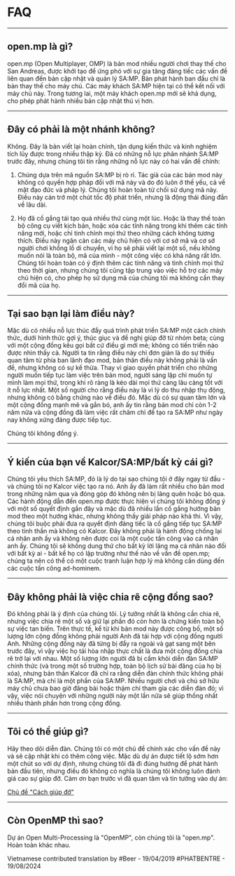 # FAQ

<hr />

## open.mp là gì?

open.mp (Open Multiplayer, OMP) là bản mod nhiều người chơi thay thế cho San Andreas, được khởi tạo để ứng phó với sự gia tăng đáng tiếc các vấn đề liên quan đến bản cập nhật và quản lý SA:MP. Bản phát hành ban đầu chỉ là bản thay thế cho máy chủ. Các máy khách SA:MP hiện tại có thể kết nối với máy chủ này. Trong tương lai, một máy khách open.mp mới sẽ khả dụng, cho phép phát hành nhiều bản cập nhật thú vị hơn.

<hr />

## Đây có phải là một nhánh không?

Không. Đây là bản viết lại hoàn chỉnh, tận dụng kiến ​​thức và kinh nghiệm tích lũy được trong nhiều thập kỷ. Đã có những nỗ lực phân nhánh SA:MP trước đây, nhưng chúng tôi tin rằng những nỗ lực này có hai vấn đề chính:

1. Chúng dựa trên mã nguồn SA:MP bị rò rỉ. Tác giả của các bản mod này không có quyền hợp pháp đối với mã này và do đó luôn ở thế yếu, cả về mặt đạo đức và pháp lý. Chúng tôi hoàn toàn từ chối sử dụng mã này. Điều này cản trở một chút tốc độ phát triển, nhưng là động thái đúng đắn về lâu dài.

2. Họ đã cố gắng tái tạo quá nhiều thứ cùng một lúc. Hoặc là thay thế toàn bộ công cụ viết kịch bản, hoặc xóa các tính năng trong khi thêm các tính năng mới, hoặc chỉ tinh chỉnh mọi thứ theo những cách không tương thích. Điều này ngăn cản các máy chủ hiện có với cơ sở mã và cơ sở người chơi khổng lồ di chuyển, vì họ sẽ phải viết lại một số, nếu không muốn nói là toàn bộ, mã của mình - một công việc có khả năng rất lớn. Chúng tôi hoàn toàn có ý định thêm các tính năng và tinh chỉnh mọi thứ theo thời gian, nhưng chúng tôi cũng tập trung vào việc hỗ trợ các máy chủ hiện có, cho phép họ sử dụng mã của chúng tôi mà không cần thay đổi mã của họ.

<hr />

## Tại sao bạn lại làm điều này?

Mặc dù có nhiều nỗ lực thúc đẩy quá trình phát triển SA:MP một cách chính thức, dưới hình thức gợi ý, thúc giục và đề nghị giúp đỡ từ nhóm beta; cùng với một cộng đồng kêu gọi bất cứ điều gì mới mẻ; không có tiến triển nào được nhìn thấy cả. Người ta tin rằng điều này chỉ đơn giản là do sự thiếu quan tâm từ phía ban lãnh đạo mod, bản thân điều này không phải là vấn đề, nhưng không có sự kế thừa. Thay vì giao quyền phát triển cho những người muốn tiếp tục làm việc trên bản mod, người sáng lập chỉ muốn tự mình làm mọi thứ, trong khi rõ ràng là kéo dài mọi thứ càng lâu càng tốt với ít nỗ lực nhất. Một số người cho rằng điều này là vì lý do thu nhập thụ động, nhưng không có bằng chứng nào về điều đó. Mặc dù có sự quan tâm lớn và một cộng đồng mạnh mẽ và gắn bó, anh ấy tin rằng bản mod chỉ còn 1-2 năm nữa và cộng đồng đã làm việc rất chăm chỉ để tạo ra SA:MP như ngày nay không xứng đáng được tiếp tục.

Chúng tôi không đồng ý.

<hr />

## Ý kiến ​​của bạn về Kalcor/SA:MP/bất kỳ cái gì?

Chúng tôi yêu thích SA:MP, đó là lý do tại sao chúng tôi ở đây ngay từ đầu - và chúng tôi nợ Kalcor việc tạo ra nó. Anh ấy đã làm rất nhiều cho bản mod trong những năm qua và đóng góp đó không nên bị lãng quên hoặc bỏ qua. Các hành động dẫn đến open.mp được thực hiện vì chúng tôi không đồng ý với một số quyết định gần đây và mặc dù đã nhiều lần cố gắng hướng bản mod theo một hướng khác, nhưng không thấy giải pháp nào khả thi. Vì vậy, chúng tôi buộc phải đưa ra quyết định đáng tiếc là cố gắng tiếp tục SA:MP theo tinh thần mà không có Kalcor. Đây không phải là hành động chống lại cá nhân anh ấy và không nên được coi là một cuộc tấn công vào cá nhân anh ấy. Chúng tôi sẽ không dung thứ cho bất kỳ lời lăng mạ cá nhân nào đối với bất kỳ ai - bất kể họ có lập trường như thế nào về vấn đề open.mp; chúng ta nên có thể có một cuộc tranh luận hợp lý mà không cần dùng đến các cuộc tấn công ad-hominem.

<hr />

## Đây không phải là việc chia rẽ cộng đồng sao?

Đó không phải là ý định của chúng tôi. Lý tưởng nhất là không cần chia rẽ, nhưng việc chia rẽ một số và giữ lại phần đó còn hơn là chứng kiến ​​toàn bộ sự việc tan biến. Trên thực tế, kể từ khi bản mod này được công bố, một số lượng lớn cộng đồng không phải người Anh đã tái hợp với cộng đồng người Anh. Những cộng đồng này đã từng bị đẩy ra ngoài và gạt sang một bên trước đây, vì vậy việc họ tái hòa nhập thực chất là đưa một cộng đồng chia rẽ trở lại với nhau. Một số lượng lớn người đã bị cấm khỏi diễn đàn SA:MP chính thức (và trong một số trường hợp, toàn bộ lịch sử bài đăng của họ bị xóa), nhưng bản thân Kalcor đã chỉ ra rằng diễn đàn chính thức không phải là SA:MP, mà chỉ là một phần của SA:MP. Nhiều người chơi và chủ sở hữu máy chủ chưa bao giờ đăng bài hoặc thậm chí tham gia các diễn đàn đó; vì vậy, việc nói chuyện với những người này một lần nữa sẽ giúp thống nhất nhiều thành phần hơn trong cộng đồng.

<hr />

## Tôi có thể giúp gì?

Hãy theo dõi diễn đàn. Chúng tôi có một chủ đề chính xác cho vấn đề này và sẽ cập nhật khi có thêm công việc. Mặc dù dự án được tiết lộ sớm hơn một chút so với dự định, nhưng chúng tôi đã đi đúng hướng để phát hành bản đầu tiên, nhưng điều đó không có nghĩa là chúng tôi không luôn đánh giá cao sự giúp đỡ. Cảm ơn bạn trước vì đã quan tâm và tin tưởng vào dự án:

[Chủ đề "Cách giúp đỡ"](https://forum.open.mp/showthread.php?tid=99)

<hr />

## Còn OpenMP thì sao?

Dự án Open Multi-Processing là "OpenMP", còn chúng tôi là "open.mp". Hoàn toàn khác nhau.

Vietnamese contributed translation by
#Beer - 19/04/2019
#PHATBENTRE - 19/08/2024
